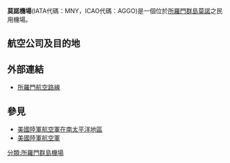{{Airport infobox
| box-width        = 25%
| airport_name     = 莫諾機場<br>Mono Airport
| type             = 民用
| city             = [[所羅門群島|所羅門群島]][[莫諾|莫諾]]
| location         = [[所羅門群島|所羅門群島]][[莫諾|莫諾]]
| IATA             = MNY
| ICAO             = AGGO
| coordinates  =  {{coord|7|24|58|S|155|33|55|E|type:airport|display=inline}}
}}
'''莫諾機場'''(IATA代碼：MNY，ICAO代碼：AGGO)是一個位於[[所羅門群島|所羅門群島]][[莫諾|莫諾]]之民用機場。
==航空公司及目的地==
{{Airport-dest-list
|所羅門航空|霍尼亞拉
}}

==外部連結==
*[https://web.archive.org/web/20070127174833/http://www.solomonairlines.com.au/domesticroutemap.htm 所羅門航空路線]
== 參見 ==
* [[美國陸軍航空軍在南太平洋地區|美國陸軍航空軍在南太平洋地區]]
*[[美國陸軍航空軍|美國陸軍航空軍]]
{{airport-stub}}
[[分類:所羅門群島機場|分類:所羅門群島機場]]